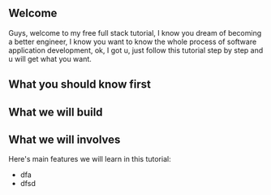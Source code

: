## Welcome
Guys, welcome to my free full stack tutorial, 
I know you dream of becoming a better engineer,
I know you want to know the whole process of software application development, 
ok, I got u, just follow this tutorial step by step and u will get what you want.

## What you should know first



## What we will build


## What we will involves
Here's main features we will learn in this tutorial:
- dfa
- dfsd

